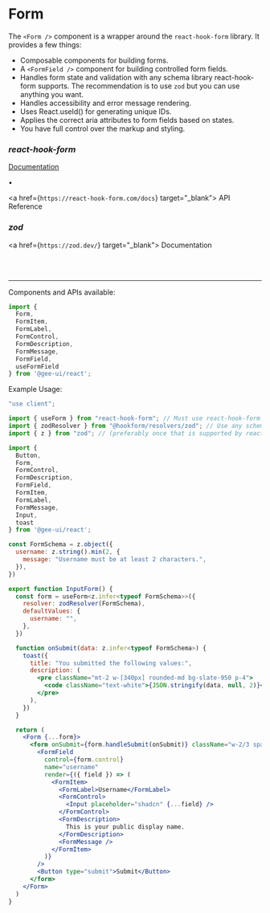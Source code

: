 # Form

The `<Form />` component is a wrapper around the `react-hook-form` library. It provides a few things:

- Composable components for building forms.
- A `<FormField />` component for building controlled form fields.
- Handles form state and validation with any schema library react-hook-form supports. The recommendation is to use `zod` but you can use anything you want.
- Handles accessibility and error message rendering.
- Uses React.useId() for generating unique IDs.
- Applies the correct aria attributes to form fields based on states.
- You have full control over the markup and styling.

### _react-hook-form_

 <div className="mb-4 flex items-center">
  <a href={`https://react-hook-form.com/`} target="_blank">
    <span>Documentation</span>
  </a>

<span className="px-2">•</span>

  <a href={`https://react-hook-form.com/docs`} target="_blank">
    <span>API Reference</span>
  </a>
</div>

### _zod_

<a href={`https://zod.dev/`} target="_blank">
  <span>Documentation</span>
</a>

<br />
<br />

---

Components and APIs available:

```jsx
import {
  Form,
  FormItem,
  FormLabel,
  FormControl,
  FormDescription,
  FormMessage,
  FormField,
  useFormField
} from '@gee-ui/react';
```

Example Usage:

```jsx
"use client";

import { useForm } from "react-hook-form"; // Must use react-hook-form with form components
import { zodResolver } from "@hookform/resolvers/zod"; // Use any schema validation library you want
import { z } from "zod"; // (preferably once that is supported by react-hook-form)

import {
  Button,
  Form,
  FormControl,
  FormDescription,
  FormField,
  FormItem,
  FormLabel,
  FormMessage,
  Input,
  toast
} from '@gee-ui/react';

const FormSchema = z.object({
  username: z.string().min(2, {
    message: "Username must be at least 2 characters.",
  }),
})

export function InputForm() {
  const form = useForm<z.infer<typeof FormSchema>>({
    resolver: zodResolver(FormSchema),
    defaultValues: {
      username: "",
    },
  })

  function onSubmit(data: z.infer<typeof FormSchema>) {
    toast({
      title: "You submitted the following values:",
      description: (
        <pre className="mt-2 w-[340px] rounded-md bg-slate-950 p-4">
          <code className="text-white">{JSON.stringify(data, null, 2)}</code>
        </pre>
      ),
    })
  }

  return (
    <Form {...form}>
      <form onSubmit={form.handleSubmit(onSubmit)} className="w-2/3 space-y-6">
        <FormField
          control={form.control}
          name="username"
          render={({ field }) => (
            <FormItem>
              <FormLabel>Username</FormLabel>
              <FormControl>
                <Input placeholder="shadcn" {...field} />
              </FormControl>
              <FormDescription>
                This is your public display name.
              </FormDescription>
              <FormMessage />
            </FormItem>
          )}
        />
        <Button type="submit">Submit</Button>
      </form>
    </Form>
  )
}

```
